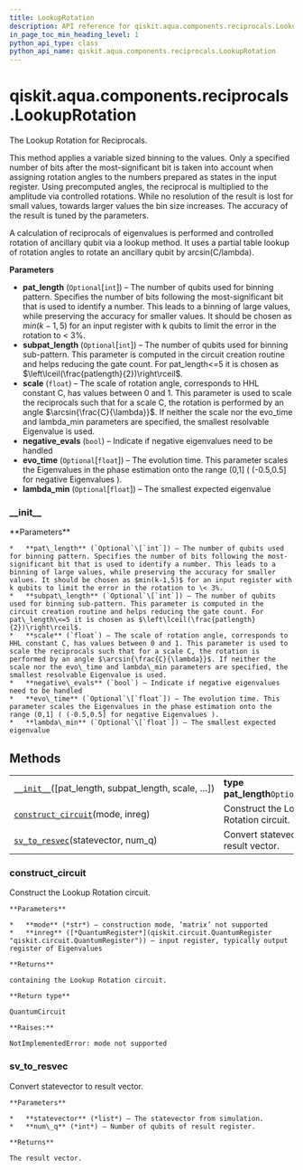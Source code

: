 ```yaml
---
title: LookupRotation
description: API reference for qiskit.aqua.components.reciprocals.LookupRotation
in_page_toc_min_heading_level: 1
python_api_type: class
python_api_name: qiskit.aqua.components.reciprocals.LookupRotation
---
```


<span id="qiskit-aqua-components-reciprocals-lookuprotation" />

# qiskit.aqua.components.reciprocals.LookupRotation

<Class id="qiskit.aqua.components.reciprocals.LookupRotation" isDedicatedPage={true} github="https://github.com/qiskit-community/qiskit-aqua/tree/stable/0.9/qiskit/aqua/components/reciprocals/lookup_rotation.py" signature="LookupRotation(pat_length=None, subpat_length=None, scale=0, negative_evals=False, evo_time=None, lambda_min=None)" modifiers="class">
  The Lookup Rotation for Reciprocals.

  This method applies a variable sized binning to the values. Only a specified number of bits after the most-significant bit is taken into account when assigning rotation angles to the numbers prepared as states in the input register. Using precomputed angles, the reciprocal is multiplied to the amplitude via controlled rotations. While no resolution of the result is lost for small values, towards larger values the bin size increases. The accuracy of the result is tuned by the parameters.

  A calculation of reciprocals of eigenvalues is performed and controlled rotation of ancillary qubit via a lookup method. It uses a partial table lookup of rotation angles to rotate an ancillary qubit by arcsin(C/lambda).

  **Parameters**

  *   **pat\_length** (`Optional`\[`int`]) – The number of qubits used for binning pattern. Specifies the number of bits following the most-significant bit that is used to identify a number. This leads to a binning of large values, while preserving the accuracy for smaller values. It should be chosen as $min(k-1,5)$ for an input register with k qubits to limit the error in the rotation to \< 3%.
  *   **subpat\_length** (`Optional`\[`int`]) – The number of qubits used for binning sub-pattern. This parameter is computed in the circuit creation routine and helps reducing the gate count. For pat\_length\<=5 it is chosen as $\left\lceil(\frac{patlength}{2})\right\rceil$.
  *   **scale** (`float`) – The scale of rotation angle, corresponds to HHL constant C, has values between 0 and 1. This parameter is used to scale the reciprocals such that for a scale C, the rotation is performed by an angle $\arcsin{\frac{C}{\lambda}}$. If neither the scale nor the evo\_time and lambda\_min parameters are specified, the smallest resolvable Eigenvalue is used.
  *   **negative\_evals** (`bool`) – Indicate if negative eigenvalues need to be handled
  *   **evo\_time** (`Optional`\[`float`]) – The evolution time. This parameter scales the Eigenvalues in the phase estimation onto the range (0,1] ( (-0.5,0.5] for negative Eigenvalues ).
  *   **lambda\_min** (`Optional`\[`float`]) – The smallest expected eigenvalue

  ### \_\_init\_\_

  <Function id="qiskit.aqua.components.reciprocals.LookupRotation.__init__" signature="__init__(pat_length=None, subpat_length=None, scale=0, negative_evals=False, evo_time=None, lambda_min=None)">
    **Parameters**

    *   **pat\_length** (`Optional`\[`int`]) – The number of qubits used for binning pattern. Specifies the number of bits following the most-significant bit that is used to identify a number. This leads to a binning of large values, while preserving the accuracy for smaller values. It should be chosen as $min(k-1,5)$ for an input register with k qubits to limit the error in the rotation to \< 3%.
    *   **subpat\_length** (`Optional`\[`int`]) – The number of qubits used for binning sub-pattern. This parameter is computed in the circuit creation routine and helps reducing the gate count. For pat\_length\<=5 it is chosen as $\left\lceil(\frac{patlength}{2})\right\rceil$.
    *   **scale** (`float`) – The scale of rotation angle, corresponds to HHL constant C, has values between 0 and 1. This parameter is used to scale the reciprocals such that for a scale C, the rotation is performed by an angle $\arcsin{\frac{C}{\lambda}}$. If neither the scale nor the evo\_time and lambda\_min parameters are specified, the smallest resolvable Eigenvalue is used.
    *   **negative\_evals** (`bool`) – Indicate if negative eigenvalues need to be handled
    *   **evo\_time** (`Optional`\[`float`]) – The evolution time. This parameter scales the Eigenvalues in the phase estimation onto the range (0,1] ( (-0.5,0.5] for negative Eigenvalues ).
    *   **lambda\_min** (`Optional`\[`float`]) – The smallest expected eigenvalue
  </Function>

  ## Methods

  |                                                                                                                                                                                  |                                        |
  | -------------------------------------------------------------------------------------------------------------------------------------------------------------------------------- | -------------------------------------- |
  | [`__init__`](#qiskit.aqua.components.reciprocals.LookupRotation.__init__ "qiskit.aqua.components.reciprocals.LookupRotation.__init__")(\[pat\_length, subpat\_length, scale, …]) | **type pat\_length**`Optional`\[`int`] |
  | [`construct_circuit`](#qiskit.aqua.components.reciprocals.LookupRotation.construct_circuit "qiskit.aqua.components.reciprocals.LookupRotation.construct_circuit")(mode, inreg)   | Construct the Lookup Rotation circuit. |
  | [`sv_to_resvec`](#qiskit.aqua.components.reciprocals.LookupRotation.sv_to_resvec "qiskit.aqua.components.reciprocals.LookupRotation.sv_to_resvec")(statevector, num\_q)          | Convert statevector to result vector.  |

  ### construct\_circuit

  <Function id="qiskit.aqua.components.reciprocals.LookupRotation.construct_circuit" signature="construct_circuit(mode, inreg)">
    Construct the Lookup Rotation circuit.

    **Parameters**

    *   **mode** (*str*) – construction mode, ‘matrix’ not supported
    *   **inreg** ([*QuantumRegister*](qiskit.circuit.QuantumRegister "qiskit.circuit.QuantumRegister")) – input register, typically output register of Eigenvalues

    **Returns**

    containing the Lookup Rotation circuit.

    **Return type**

    QuantumCircuit

    **Raises:**

    NotImplementedError: mode not supported
  </Function>

  ### sv\_to\_resvec

  <Function id="qiskit.aqua.components.reciprocals.LookupRotation.sv_to_resvec" signature="sv_to_resvec(statevector, num_q)">
    Convert statevector to result vector.

    **Parameters**

    *   **statevector** (*list*) – The statevector from simulation.
    *   **num\_q** (*int*) – Number of qubits of result register.

    **Returns**

    The result vector.
  </Function>
</Class>

